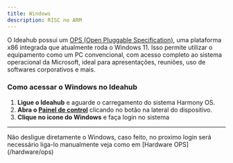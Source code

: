 ```yaml
---
title: Windows
description: RISC no ARM
---
```


O Ideahub possui um [OPS (Open Pluggable Specification)](/hardware/ops), uma plataforma x86 integrada que atualmente roda o Windows 11. Isso permite utilizar o equipamento como um PC convencional, com acesso completo ao sistema operacional da Microsoft, ideal para apresentações, reuniões, uso de softwares corporativos e mais.

### Como acessar o Windows no Ideahub

1. **Ligue o Ideahub** e aguarde o carregamento do sistema Harmony OS.
2. **Abra o [Painel de control](/software/harmonyos/control-painel)** clicando no botão na lateral do dispositivo.
3. **Clique no icone do Windows** e faça login no sistema

---

<Note title="Não desligue o Windows" type="danger">
  Não desligue diretamente o Windows, caso feito, no proximo login será necessário liga-lo manualmente veja como em [Hardware OPS](/hardware/ops)
</Note>
